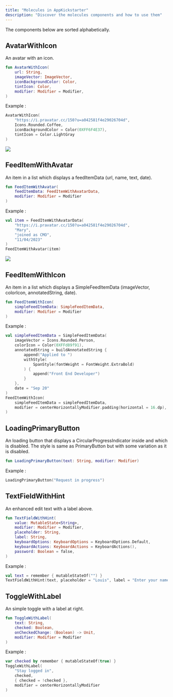 ```yaml
--- 
title: "Molecules in AppKickstarter"
description: "Discover the molecules components and how to use them"  
--- 
```


The components below are sorted alphabetically.

## AvatarWithIcon

An avatar with an icon.

```kotlin
fun AvatarWithIcon(
    url: String,
    imageVector: ImageVector,
    iconBackgroundColor: Color,
    tintIcon: Color,
    modifier: Modifier = Modifier,
)
```

Example : 
```kotlin
AvatarWithIcon(
    "https://i.pravatar.cc/150?u=a042581f4e29026704d",
    Icons.Rounded.Coffee,
    iconBackgroundColor = Color(0XFF6F4E37),
    tintIcon = Color.LightGray
)
```

![](/images/AvatarWithIcon.png)


## FeedItemWithAvatar

An item in a list which displays a feedItemData (url, name, text, date).

```kotlin
fun FeedItemWithAvatar(
    feedItemData: FeedItemWithAvatarData,
    modifier: Modifier = Modifier
)
```

Example : 
```kotlin
val item = FeedItemWithAvatarData(
    "https://i.pravatar.cc/150?u=a042581f4e29026704d", 
    "Mary", 
    "joined as CMO",
    "11/04/2023"
)
FeedItemWithAvatar(item)
```

![](/images/FeedItemWithAvatar.png)
 
 

## FeedItemWithIcon

An item in a list which displays a SimpleFeedItemData (imageVector, colorIcon, annotatedString, date).

```kotlin
fun FeedItemWithIcon(
    simpleFeedItemData: SimpleFeedItemData,
    modifier: Modifier = Modifier
)
```

Example : 
```kotlin
val simpleFeedItemData = SimpleFeedItemData(
    imageVector = Icons.Rounded.Person,
    colorIcon = Color(0XFFd89f91),
    annotatedString = buildAnnotatedString {
        append("Applied to ")
        withStyle(
            SpanStyle(fontWeight = FontWeight.ExtraBold)
        ) {
            append("Front End Developer")
        }
    },
    date = "Sep 20"
)
FeedItemWithIcon(
    simpleFeedItemData = simpleFeedItemData,
    modifier = centerHorizontallyModifier.padding(horizontal = 16.dp),
)
```


 
 

##  LoadingPrimaryButton

An loading button that displays a CircularProgressIndicator inside and which is disabled. 
The style is same as PrimaryButton but with some variation as it is disabled.

```kotlin 
fun LoadingPrimaryButton(text: String, modifier: Modifier)
```

Example : 
```kotlin 
LoadingPrimaryButton("Request in progress")
```




##  TextFieldWithHint

An enhanced edit text with a label above. 

```kotlin 
fun TextFieldWithHint(
    value: MutableState<String>,
    modifier: Modifier = Modifier,
    placeholder: String,
    label: String,
    keyboardOptions: KeyboardOptions = KeyboardOptions.Default,
    keyboardActions: KeyboardActions = KeyboardActions(),
    password: Boolean = false,
)
```

Example : 
```kotlin 
val text = remember { mutableStateOf("") }
TextFieldWithHint(text, placeholder = "Louis", label = "Enter your name")
```





##  ToggleWithLabel

An simple toggle with a label at right.

```kotlin 
fun ToggleWithLabel(
    text: String,
    checked: Boolean,
    onCheckedChange: (Boolean) -> Unit,
    modifier: Modifier = Modifier
)
```

Example : 
```kotlin  
var checked by remember { mutableStateOf(true) }
ToggleWithLabel(
    "Stay logged in",
    checked,
    { checked = !checked },
    modifier = centerHorizontallyModifier
)
```




 